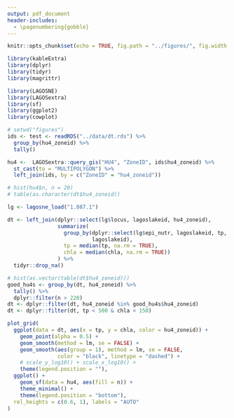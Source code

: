 ```yaml
---
output: pdf_document
header-includes: 
  - \pagenumbering{gobble}
---
```


```r
knitr::opts_chunk$set(echo = TRUE, fig.path = "../figures/", fig.width = 5, fig.height = 5)
```

```r
library(kableExtra)
library(dplyr)
library(tidyr)
library(magrittr)

library(LAGOSNE)
library(LAGOSextra)
library(sf)
library(ggplot2)
library(cowplot)

# setwd("figures")
ids <- test <- readRDS("../data/dt.rds") %>%
  group_by(hu4_zoneid) %>% 
  tally()

hu4 <-  LAGOSextra::query_gis("HU4", "ZoneID", ids$hu4_zoneid) %>%
  st_cast(to = "MULTIPOLYGON") %>%
  left_join(ids, by = c("ZoneID" = "hu4_zoneid"))

# hist(hu4$n, n = 20)
# table(as.character(dt$hu4_zoneid))
```

```r
lg <- lagosne_load("1.087.1")

dt <- left_join(dplyr::select(lg$locus, lagoslakeid, hu4_zoneid), 
                summarize(
                  group_by(dplyr::select(lg$epi_nutr, lagoslakeid, tp, chla), 
                           lagoslakeid), 
                  tp = median(tp, na.rm = TRUE), 
                  chla = median(chla, na.rm = TRUE))
                ) %>%
  tidyr::drop_na() 

# hist(as.vector(table(dt$hu4_zoneid)))  
good_hu4s <- group_by(dt, hu4_zoneid) %>% 
  tally() %>%
  dplyr::filter(n > 220)  
dt <- dplyr::filter(dt, hu4_zoneid %in% good_hu4s$hu4_zoneid)
dt <- dplyr::filter(dt, tp < 500 & chla < 150)

plot_grid(
  ggplot(data = dt, aes(x = tp, y = chla, color = hu4_zoneid)) + 
    geom_point(alpha = 0.5) +
    geom_smooth(method = lm, se = FALSE) +
    geom_smooth(aes(group = 1), method = lm, se = FALSE, 
                color = "black", linetype = "dashed") +
    # scale_y_log10() + scale_x_log10() +
    theme(legend.position = ""),
  ggplot() +
    geom_sf(data = hu4, aes(fill = n)) +
    theme_minimal() + 
    theme(legend.position = "bottom"), 
  rel_heights = c(0.6, 1), labels = "AUTO"
)
``` 